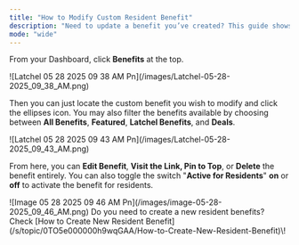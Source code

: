```yaml
---
title: "How to Modify Custom Resident Benefit"
description: "Need to update a benefit you’ve created? This guide shows you how to edit the details of a custom resident benefit so your offerings stay accurate and relevant."
mode: "wide"
---
```


From your Dashboard, click **Benefits** at the top.

<Frame>
  ![Latchel 05 28 2025 09 38 AM Pn](/images/Latchel-05-28-2025_09_38_AM.png)
</Frame>

Then you can just locate the custom benefit you wish to modify and click the ellipses icon. You may also filter the benefits available by choosing between **All Benefits**, **Featured**, **Latchel Benefits**, and **Deals**.

<Frame>
  ![Latchel 05 28 2025 09 43 AM Pn](/images/Latchel-05-28-2025_09_43_AM.png)
</Frame>

From here, you can **Edit Benefit**, **Visit the Link, Pin to Top**, or **Delete** the benefit entirely. You can also toggle the switch "**Active for Residents**" **on** or **off** to activate the benefit for residents.

<Frame>
  ![Image 05 28 2025 09 46 AM Pn](/images/image-05-28-2025_09_46_AM.png)
</Frame>

<Tip>
  Do you need to create a new resident benefits? Check [How to Create New Resident Benefit](/s/topic/0TO5e000000h9wqGAA/How-to-Create-New-Resident-Benefit)\!
</Tip>